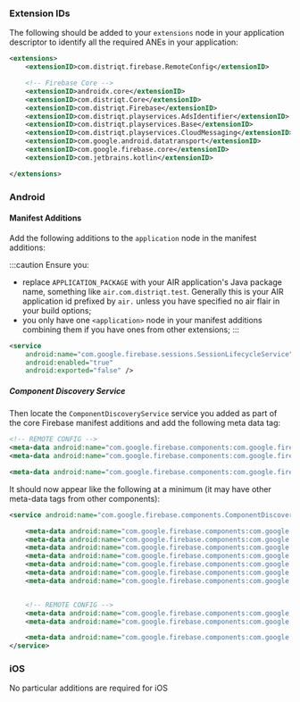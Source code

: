 
### Extension IDs

The following should be added to your `extensions` node in your application descriptor to identify all the required ANEs in your application:

```xml
<extensions>
    <extensionID>com.distriqt.firebase.RemoteConfig</extensionID>

	<!-- Firebase Core -->
	<extensionID>androidx.core</extensionID>
	<extensionID>com.distriqt.Core</extensionID>
	<extensionID>com.distriqt.Firebase</extensionID>
	<extensionID>com.distriqt.playservices.AdsIdentifier</extensionID>
	<extensionID>com.distriqt.playservices.Base</extensionID>
	<extensionID>com.distriqt.playservices.CloudMessaging</extensionID>
	<extensionID>com.google.android.datatransport</extensionID>
	<extensionID>com.google.firebase.core</extensionID>
	<extensionID>com.jetbrains.kotlin</extensionID>

</extensions>
```



### Android

#### Manifest Additions

Add the following additions to the `application` node in the manifest additions:

:::caution
Ensure you:
- replace `APPLICATION_PACKAGE` with your AIR application's Java package name, something like `air.com.distriqt.test`. Generally this is your AIR application id prefixed by `air.` unless you have specified no air flair in your build options;
- you only have one `<application>` node in your manifest additions combining them if you have ones from other extensions;
:::

```xml
<service
	android:name="com.google.firebase.sessions.SessionLifecycleService"
	android:enabled="true"
	android:exported="false" />
```

##### Component Discovery Service

Then locate the `ComponentDiscoveryService` service you added as part of the core Firebase manifest additions and add the following meta data tag:

```xml
<!-- REMOTE CONFIG -->
<meta-data android:name="com.google.firebase.components:com.google.firebase.remoteconfig.FirebaseRemoteConfigKtxRegistrar" android:value="com.google.firebase.components.ComponentRegistrar" />
<meta-data android:name="com.google.firebase.components:com.google.firebase.remoteconfig.RemoteConfigRegistrar" android:value="com.google.firebase.components.ComponentRegistrar" />

<meta-data android:name="com.google.firebase.components:com.google.firebase.sessions.FirebaseSessionsRegistrar" android:value="com.google.firebase.components.ComponentRegistrar" />
```

It should now appear like the following at a minimum (it may have other meta-data tags from other components):

```xml
<service android:name="com.google.firebase.components.ComponentDiscoveryService" android:directBootAware="true" android:exported="false" >

	<meta-data android:name="com.google.firebase.components:com.google.firebase.analytics.connector.internal.AnalyticsConnectorRegistrar" android:value="com.google.firebase.components.ComponentRegistrar"/>
	<meta-data android:name="com.google.firebase.components:com.google.firebase.installations.FirebaseInstallationsKtxRegistrar" android:value="com.google.firebase.components.ComponentRegistrar" />
	<meta-data android:name="com.google.firebase.components:com.google.firebase.installations.FirebaseInstallationsRegistrar" android:value="com.google.firebase.components.ComponentRegistrar"/>
	<meta-data android:name="com.google.firebase.components:com.google.firebase.datatransport.TransportRegistrar" android:value="com.google.firebase.components.ComponentRegistrar"/>
	<meta-data android:name="com.google.firebase.components:com.google.firebase.abt.component.AbtRegistrar" android:value="com.google.firebase.components.ComponentRegistrar"/>
	<meta-data android:name="com.google.firebase.components:com.google.firebase.FirebaseCommonKtxRegistrar" android:value="com.google.firebase.components.ComponentRegistrar" />
	<meta-data android:name="com.google.firebase.components:com.google.firebase.ktx.FirebaseCommonLegacyRegistrar" android:value="com.google.firebase.components.ComponentRegistrar" />


	<!-- REMOTE CONFIG -->
	<meta-data android:name="com.google.firebase.components:com.google.firebase.remoteconfig.FirebaseRemoteConfigKtxRegistrar" android:value="com.google.firebase.components.ComponentRegistrar" />
	<meta-data android:name="com.google.firebase.components:com.google.firebase.remoteconfig.RemoteConfigRegistrar" android:value="com.google.firebase.components.ComponentRegistrar" />

	<meta-data android:name="com.google.firebase.components:com.google.firebase.sessions.FirebaseSessionsRegistrar" android:value="com.google.firebase.components.ComponentRegistrar" />
</service>
```



### iOS 

No particular additions are required for iOS
